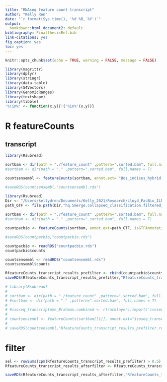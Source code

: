 ```yaml
---
title: "RNAseq feature count transcript"
author: "Kelly Ren"
date: "`r format(Sys.time(), '%d %B, %Y')`"
output:
  bookdown::html_document2: default
bibliography: FinalthesisRef.bib
link-citations: yes
fig_caption: yes
toc: yes
---
```


```r
knitr::opts_chunk$set(echo = TRUE, warning = FALSE, message = FALSE)
```

```r
library(magrittr)
library(dplyr)
library(stringr)
library(data.table)
library(S4Vectors)
library(GenomicRanges)
library(textshape)
library(tibble)
'%!in%' <- function(x,y){!('%in%'(x,y))}
```

# R featureCounts
## transcript
```r
library(Rsubread)

sortbam <- dir(path = "./feature_count" ,pattern=".sorted.bam", full.names = T)
#sortbam <- dir(path = "." ,pattern=".sorted.bam", full.names = T)

countsensembl <- featureCounts(sortbam, annot.ext= "Bos_indicus_hybrid.UOA_Brahman_1.104.gtf", isGTFAnnotationFile=TRUE, GTF.featureType="transcript", GTF.attrType="transcript_id", isPairedEnd=TRUE, reportReads=NULL)

#saveRDS(countsensembl,"countsensembl.rds")
```

```r
library(Rsubread)
Dir <- "/Users/kellydren/Documents/Kelly_2021/Research/Lloyd_PacBio_ILMN_quantification/Raw_data/map_to_brahman/post-SQANTI-filter/"
path_GTF <- file.path(Dir,"hq.5merge.collapsed_classification.filtered_lite.gtf")
                            
sortbam <- dir(path = "./feature_count" ,pattern=".sorted.bam", full.names = T)
#sortbam <- dir(path = "." ,pattern=".sorted.bam", full.names = T)

countpacbio <- featureCounts(sortbam, annot.ext=path_GTF, isGTFAnnotationFile=TRUE, GTF.featureType="transcript", GTF.attrType="transcript_id", isPairedEnd=TRUE, reportReads=NULL)

#saveRDS(countpacbio,"countpacbio.rds")
```


```r
countpacbio <- readRDS("countpacbio.rds")
countpacbio$counts

countsensembl <- readRDS("countsensembl.rds")
countsensembl$counts

RfeatureCounts_transcript_results_prefilter <- rbind(countpacbio$counts, countsensembl$counts[,colnames(countpacbio$counts)])
saveRDS(RfeatureCounts_transcript_results_prefilter,"RfeatureCounts_transcript_results_prefilter.rds")

```

```r
# library(Rsubread)
# 
# sortbam <- dir(path = "./feature_count" ,pattern=".sorted.bam", full.names = T)
# #sortbam <- dir(path = "." ,pattern=".sorted.bam", full.names = T)
# 
# #isoseq_transcriptome_Brahman.combined <- rtracklayer::import('isoseq_transcriptome_Brahman.combined.gtf')
# 
# countsensembl <- featureCounts(sortbam[[1]], annot.ext="isoseq_transcriptome_Brahman.combined.gtf", isGTFAnnotationFile=TRUE, GTF.featureType="transcript", GTF.attrType="transcript_id", isPairedEnd=TRUE, reportReads=NULL)
# 
# saveRDS(countsensembl,"RfeatureCounts_transcript_results_prefilter.rds")
```


# filter
```r
sel <- rowSums(cpm(RfeatureCounts_transcript_results_prefilter) > 0.5) >= 3
RfeatureCounts_transcript_results_afterfilter <- RfeatureCounts_transcript_results_prefilter[sel,]

saveRDS(RfeatureCounts_transcript_results_afterfilter,"RfeatureCounts_transcript_results_afterfilter.rds")
```
